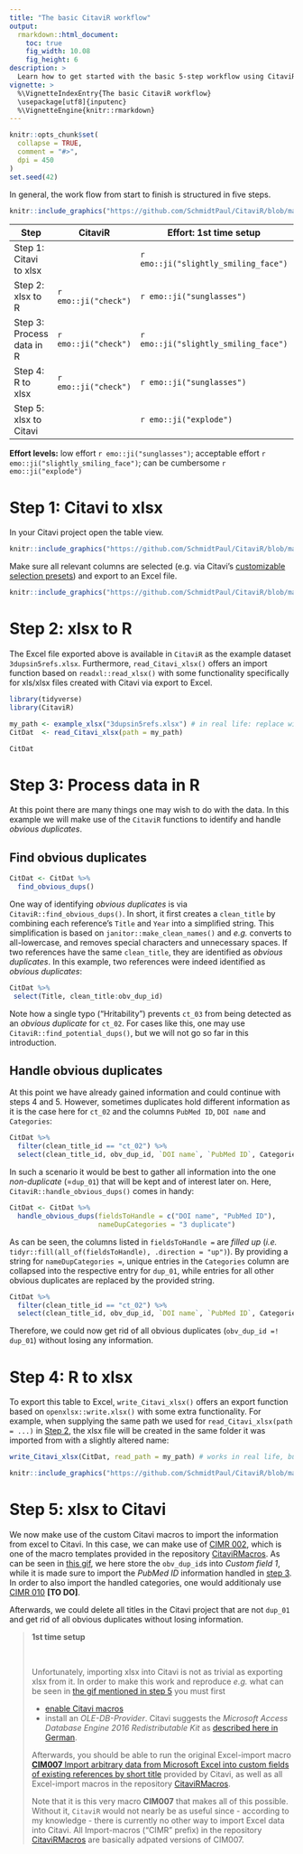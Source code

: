 ```yaml
---
title: "The basic CitaviR workflow"
output: 
  rmarkdown::html_document:
    toc: true
    fig_width: 10.08
    fig_height: 6
description: >
  Learn how to get started with the basic 5-step workflow using CitaviR.
vignette: >
  %\VignetteIndexEntry{The basic CitaviR workflow}
  \usepackage[utf8]{inputenc}
  %\VignetteEngine{knitr::rmarkdown}
---
```


```r
knitr::opts_chunk$set(
  collapse = TRUE,
  comment = "#>",
  dpi = 450
)
set.seed(42)
```

In general, the work flow from start to finish is structured in five steps.

```r
knitr::include_graphics("https://github.com/SchmidtPaul/CitaviR/blob/master/man/figures/Workflow.png?raw=true")
```

Step | CitaviR | Effort: 1st time setup | Effort: regular use
-|-|-|-
Step 1: Citavi to xlsx    |                    | `r emo::ji("slightly_smiling_face")` | `r emo::ji("sunglasses")`
Step 2: xlsx to R         | `r emo::ji("check")` | `r emo::ji("sunglasses")`  | `r emo::ji("sunglasses")`
Step 3: Process data in R | `r emo::ji("check")` | `r emo::ji("slightly_smiling_face")` | `r emo::ji("sunglasses")`
Step 4: R to xlsx         | `r emo::ji("check")` | `r emo::ji("sunglasses")`  | `r emo::ji("sunglasses")`
Step 5: xlsx to Citavi    |                    | `r emo::ji("explode")`    | `r emo::ji("slightly_smiling_face")`

**Effort levels:** low effort `r emo::ji("sunglasses")`; acceptable effort `r emo::ji("slightly_smiling_face")`; can be cumbersome `r emo::ji("explode")` 

# Step 1: Citavi to xlsx

In your Citavi project open the table view.

```r
knitr::include_graphics("https://github.com/SchmidtPaul/CitaviR/blob/master/vignettes/Citavi_Table.png?raw=true")
```

Make sure all relevant columns are selected (e.g. via Citavi's [customizable selection presets](https://www1.citavi.com/sub/manual6/en/index.html?referencegridformworkspaceeditor.html)) and export to an Excel file.

```r
knitr::include_graphics("https://github.com/SchmidtPaul/CitaviR/blob/master/vignettes/Citavi_TableToExcel.png?raw=true")
```

# Step 2: xlsx to R

The Excel file exported above is available in `CitaviR` as the example dataset `3dupsin5refs.xlsx`. Furthermore, `read_Citavi_xlsx()` offers an import function based on `readxl::read_xlsx()` with some functionality specifically for xls/xlsx files created with Citavi via export to Excel.

```r
library(tidyverse)
library(CitaviR)

my_path <- example_xlsx("3dupsin5refs.xlsx") # in real life: replace with path to your xlsx file
CitDat  <- read_Citavi_xlsx(path = my_path)

CitDat
```

# Step 3: Process data in R

At this point there are many things one may wish to do with the data. In this example we will make use of the `CitaviR` functions to identify and handle *obvious duplicates*.

## Find obvious duplicates

```r
CitDat <- CitDat %>% 
  find_obvious_dups()
```

One way of identifying *obvious duplicates* is via `CitaviR::find_obvious_dups()`. In short, it first creates a `clean_title` by combining each reference's `Title` and `Year` into a simplified string. This simplification is based on `janitor::make_clean_names()` and *e.g.* converts to all-lowercase, and removes special characters and unnecessary spaces. If two references have the same `clean_title`, they are identified as *obvious duplicates*. In this example, two references were indeed identified as *obvious duplicates*:
 
```r
CitDat %>%
 select(Title, clean_title:obv_dup_id)
```
 
Note how a single typo ("Hritability") prevents `ct_03` from being detected as an *obvious duplicate* for `ct_02`. For cases like this, one may use `CitaviR::find_potential_dups()`, but we will not go so far in this introduction.

## Handle obvious duplicates
 
At this point we have already gained information and could continue with steps 4 and 5. However, sometimes duplicates hold different information as it is the case here for `ct_02` and the columns `PubMed ID`, `DOI name` and `Categories`:

```r
CitDat %>% 
  filter(clean_title_id == "ct_02") %>% 
  select(clean_title_id, obv_dup_id, `DOI name`, `PubMed ID`, Categories)
```

In such a scenario it would be best to gather all information into the one *non-duplicate* (=`dup_01`) that will be kept and of interest later on. Here, `CitaviR::handle_obvious_dups()` comes in handy:

```r
CitDat <- CitDat %>% 
  handle_obvious_dups(fieldsToHandle = c("DOI name", "PubMed ID"), 
                      nameDupCategories = "3 duplicate")
```

As can be seen, the columns listed in `fieldsToHandle =` are *filled up* (*i.e.* `tidyr::fill(all_of(fieldsToHandle), .direction = "up")`). By providing a string for `nameDupCategories =`, unique entries in the `Categories` column are collapsed into the respective entry for `dup_01`, while entries for all other obvious duplicates are replaced by the provided string. 

```r
CitDat %>% 
  filter(clean_title_id == "ct_02") %>% 
  select(clean_title_id, obv_dup_id, `DOI name`, `PubMed ID`, Categories)
```

Therefore, we could now get rid of all obvious duplicates (`obv_dup_id =! dup_01`) without losing any information.

# Step 4: R to xlsx

To export this table to Excel, `write_Citavi_xlsx()` offers an export function based on `openxlsx::write.xlsx()` with some extra functionality. For example, when supplying the same path we used for `read_Citavi_xlsx(path = ...)` in [Step 2](#step-2-xlsx-to-r), the xlsx file will be created in the same folder it was imported from with a slightly altered name:

```r
write_Citavi_xlsx(CitDat, read_path = my_path) # works in real life, but not for example data
```

```r
knitr::include_graphics("https://github.com/SchmidtPaul/CitaviR/blob/master/vignettes/Excel_files_out.png?raw=true")
```

# Step 5: xlsx to Citavi

We now make use of the custom Citavi macros to import the information from excel to Citavi.
In this case, we can make use of [CIMR 002](https://github.com/SchmidtPaul/CitaviRMacros/tree/main/CIMR%20Import/CIMR%20002%20-%20Import%20handle_obvious_dup%20info), which is one of the macro templates provided in the repository [CitaviRMacros](https://github.com/SchmidtPaul/CitaviRMacros). As can be seen in [this gif](https://github.com/SchmidtPaul/CitaviRMacros/tree/main/CIMR%20Import/CIMR%20002%20-%20Import%20handle_obvious_dup%20info#cimr-002-import-handle_obvious_dups), we here store the `obv_dup_id`s into *Custom field 1*, while it is made sure to import the *PubMed ID* information handled in [step 3](#handle-obvious-duplicates). In order to also import the handled categories, one would additionaly use [CIMR 010](https://github.com/SchmidtPaul/CitaviRMacros/tree/main/CIMR%20Import/CIMR%20010%20-%20Import%20categories) **[TO DO]**.

Afterwards, we could delete all titles in the Citavi project that are not `dup_01` and get rid of all obvious duplicates without losing information.

> **1st time setup**
>
> <br>
>
> Unfortunately, importing xlsx into Citavi is not as trivial as exporting xlsx from it. In order to make this work and reproduce *e.g.* what can be seen in [the gif mentioned in step 5](https://github.com/SchmidtPaul/CitaviRMacros/tree/main/CIMR%20Import/CIMR%20002%20-%20Import%20handle_obvious_dup%20info#cimr-002-import-handle_obvious_dups) you must first
>
> * [enable Citavi macros](https://www1.citavi.com/sub/manual6/en/index.html?add_on_display_macros.html)
> * install an *OLE-DB-Provider*. Citavi suggests the *Microsoft Access Database Engine 2016 Redistributable Kit* as [described here in German](https://github.com/Citavi/Macros/blob/master/CIM%20Import/CIM007%20Import%20arbitrary%20data%20from%20Microsoft%20Excel%20into%20custom%20fields%20of%20existing%20references%20by%20short%20title/readme.de.md). 
>
> Afterwards, you should be able to run the original Excel-import macro [**CIM007** Import arbitrary data from Microsoft Excel into custom fields of existing references by short title](https://github.com/Citavi/Macros/tree/master/CIM%20Import/CIM007%20Import%20arbitrary%20data%20from%20Microsoft%20Excel%20into%20custom%20fields%20of%20existing%20references%20by%20short%20title) provided by Citavi, as well as all Excel-import macros in the repository [CitaviRMacros](https://github.com/SchmidtPaul/CitaviRMacros).
>
> Note that it is this very macro **CIM007** that makes all of this possible. Without it, `CitaviR` would not nearly be as useful since - according to my knowledge - there is currently no other way to import Excel data into Citavi. All Import-macros ("CIMR" prefix) in the repository [CitaviRMacros](https://github.com/SchmidtPaul/CitaviRMacros) are basically adpated versions of CIM007. 
